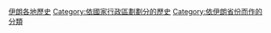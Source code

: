 [[Category:伊朗各地歷史|]]
[[Category:依國家行政區劃劃分的歷史|Category:依國家行政區劃劃分的歷史]]
[[Category:依伊朗省份而作的分類|Category:依伊朗省份而作的分類]]